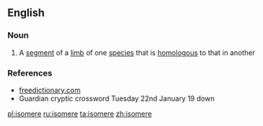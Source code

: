 ==English==

===Noun===
{{en-noun}}

# A [[segment]] of a [[limb]] of one [[species]] that is [[homologous]] to that in another

===References===
* [http://www.thefreedictionary.com/Isomere freedictionary.com]
* Guardian cryptic crossword Tuesday 22nd January 19 down

[[pl:isomere]]
[[ru:isomere]]
[[ta:isomere]]
[[zh:isomere]]